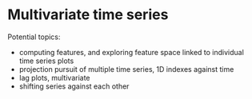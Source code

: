 # Multivariate time series

Potential topics:

- computing features, and exploring feature space linked to individual time series plots
- projection pursuit of multiple time series, 1D indexes against time
- lag plots, multivariate
- shifting series against each other
